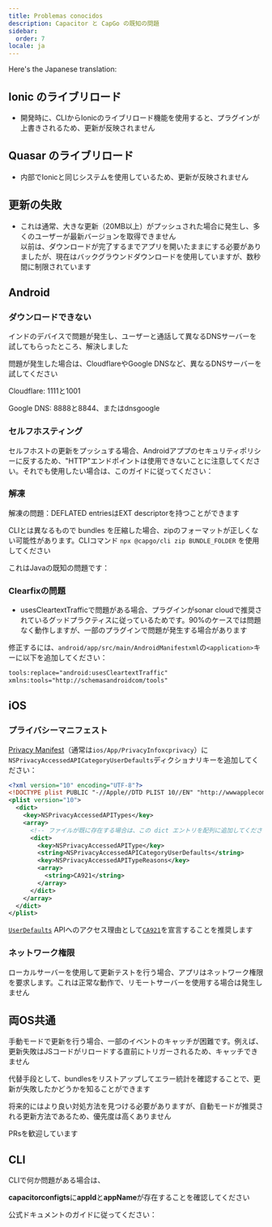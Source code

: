 ```yaml
---
title: Problemas conocidos
description: Capacitor と CapGo の既知の問題
sidebar:
  order: 7
locale: ja
---
```


Here's the Japanese translation:


## Ionic のライブリロード

* 開発時に、CLIからIonicのライブリロード機能を使用すると、プラグインが上書きされるため、更新が反映されません

## Quasar のライブリロード

* 内部でIonicと同じシステムを使用しているため、更新が反映されません

## 更新の失敗

* これは通常、大きな更新（20MB以上）がプッシュされた場合に発生し、多くのユーザーが最新バージョンを取得できません  
以前は、ダウンロードが完了するまでアプリを開いたままにする必要がありましたが、現在はバックグラウンドダウンロードを使用していますが、数秒間に制限されています

## Android

### ダウンロードできない

インドのデバイスで問題が発生し、ユーザーと通話して異なるDNSサーバーを試してもらったところ、解決しました

問題が発生した場合は、CloudflareやGoogle DNSなど、異なるDNSサーバーを試してください

Cloudflare: 1111と1001

Google DNS: 8888と8844、またはdnsgoogle

<LinkCard
	title="How to setup a preferred DNS server on Android?"
	href="https://wwwandroidpolicecom/use-preferred-dns-server-android-tutorial/"
/>

### セルフホスティング
セルフホストの更新をプッシュする場合、Androidアププのセキュリティポリシーに反するため、"HTTP"エンドポイントは使用できないことに注意してください。それでも使用したい場合は、このガイドに従ってください：

<LinkCard
	title="How to allow all Network connection types HTTP and HTTPS in Android (9) Pie?"
	href="https://stackoverflow.com/a/51902630/5511370"
/>

### 解凍

解凍の問題：DEFLATED entriesはEXT descriptorを持つことができます

CLIとは異なるもので bundles を圧縮した場合、zipのフォーマットが正しくない可能性があります。CLIコマンド `npx @capgo/cli zip BUNDLE_FOLDER` を使用してください

これはJavaの既知の問題です：

<LinkCard
	title="Unzip issue: DEFLATED entries can have EXT descriptor"
	href="https://bugsopenjdkorg/browse/JDK-8143613"
/>

### Clearfixの問題

* usesCleartextTrafficで問題がある場合、プラグインがsonar cloudで推奨されているグッドプラクティスに従っているためです。90%のケースでは問題なく動作しますが、一部のプラグインで問題が発生する場合があります

修正するには、`android/app/src/main/AndroidManifestxml`の`<application>`キーに以下を追加してください：

```xml
tools:replace="android:usesCleartextTraffic"
xmlns:tools="http://schemasandroidcom/tools"
```

## iOS

### プライバシーマニフェスト

[Privacy Manifest](https://capacitorjs.com/docs/ios/privacy-manifest)（通常は`ios/App/PrivacyInfoxcprivacy`）に`NSPrivacyAccessedAPICategoryUserDefaults`ディクショナリキーを追加してください：

```xml
<?xml version="10" encoding="UTF-8"?>
<!DOCTYPE plist PUBLIC "-//Apple//DTD PLIST 10//EN" "http://wwwapplecom/DTDs/PropertyList-10dtd">
<plist version="10">
  <dict>
    <key>NSPrivacyAccessedAPITypes</key>
    <array>
      <!-- ファイルが既に存在する場合は、この dict エントリを配列に追加してください -->
      <dict>
        <key>NSPrivacyAccessedAPIType</key>
        <string>NSPrivacyAccessedAPICategoryUserDefaults</string>
        <key>NSPrivacyAccessedAPITypeReasons</key>
        <array>
          <string>CA921</string>
        </array>
      </dict>
    </array>
  </dict>
</plist>
```

[`UserDefaults`](https://developer.apple.com/documentation/foundation/userdefaults) APIへのアクセス理由として[`CA921`](https://developer.apple.com/documentation/bundleresources/privacy_manifest_files/describing_use_of_required_reason_api#4278401)を宣言することを推奨します

### ネットワーク権限

ローカルサーバーを使用して更新テストを行う場合、アプリはネットワーク権限を要求します。これは正常な動作で、リモートサーバーを使用する場合は発生しません

## 両OS共通

手動モードで更新を行う場合、一部のイベントのキャッチが困難です。例えば、更新失敗はJSコードがリロードする直前にトリガーされるため、キャッチできません

代替手段として、bundlesをリストアップしてエラー統計を確認することで、更新が失敗したかどうかを知ることができます

将来的にはより良い対処方法を見つける必要がありますが、自動モードが推奨される更新方法であるため、優先度は高くありません

PRsを歓迎しています

## CLI

CLIで何か問題がある場合は、

**capacitorconfigts**に**appId**と**appName**が存在することを確認してください

公式ドキュメントのガイドに従ってください：

<LinkCard
	title="Capacitor Configuration"
	href="https://capacitorjs.com/docs/config"
/>
